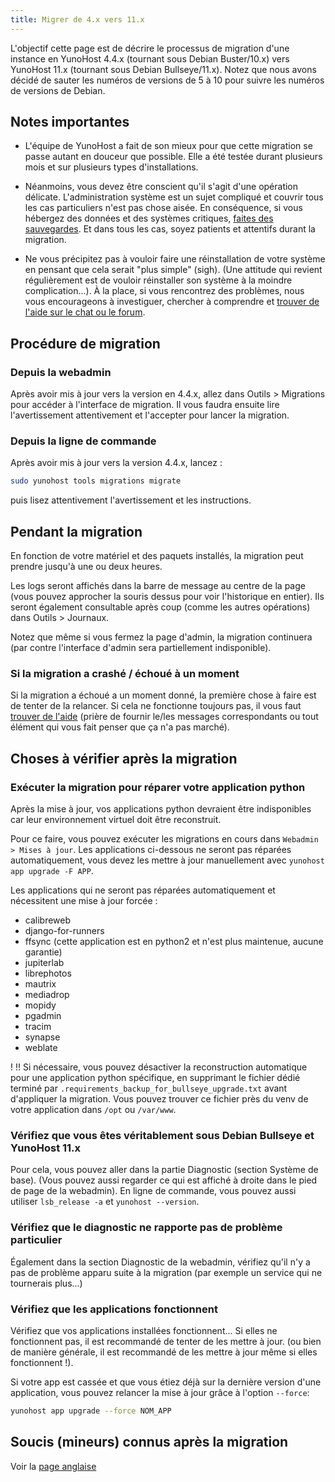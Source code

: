 ```yaml
---
title: Migrer de 4.x vers 11.x
---
```


L'objectif cette page est de décrire le processus de migration d'une instance en YunoHost 4.4.x (tournant sous Debian Buster/10.x) vers YunoHost 11.x (tournant sous Debian Bullseye/11.x). Notez que nous avons décidé de sauter les numéros de versions de 5 à 10 pour suivre les numéros de versions de Debian.

## Notes importantes

- L'équipe de YunoHost a fait de son mieux pour que cette migration se passe autant en douceur que possible. Elle a été testée durant plusieurs mois et sur plusieurs types d'installations.

- Néanmoins, vous devez être conscient qu'il s'agit d'une opération délicate. L'administration système est un sujet compliqué et couvrir tous les cas particuliers n'est pas chose aisée. En conséquence, si vous hébergez des données et des systèmes critiques, [faites des sauvegardes](/admin/backups). Et dans tous les cas, soyez patients et attentifs durant la migration.

- Ne vous précipitez pas à vouloir faire une réinstallation de votre système en pensant que cela serait "plus simple" (sigh). (Une attitude qui revient régulièrement est de vouloir réinstaller son système à la moindre complication...). À la place, si vous rencontrez des problèmes, nous vous encourageons à investiguer, chercher à comprendre et [trouver de l'aide sur le chat ou le forum](/community/help).

## Procédure de migration

### Depuis la webadmin

Après avoir mis à jour vers la version en 4.4.x, allez dans Outils > Migrations pour accéder à l'interface de migration. Il vous faudra ensuite lire l'avertissement attentivement et l'accepter pour lancer la migration.

### Depuis la ligne de commande

Après avoir mis à jour vers la version 4.4.x, lancez :

```bash
sudo yunohost tools migrations migrate
```

puis lisez attentivement l'avertissement et les instructions.

## Pendant la migration

En fonction de votre matériel et des paquets installés, la migration peut prendre jusqu'à une ou deux heures.

Les logs seront affichés dans la barre de message au centre de la page (vous pouvez approcher la souris dessus pour voir l'historique en entier). Ils seront également consultable après coup (comme les autres opérations) dans Outils > Journaux.

Notez que même si vous fermez la page d'admin, la migration continuera (par contre l'interface d'admin sera partiellement indisponible).

### Si la migration a crashé / échoué à un moment

Si la migration a échoué a un moment donné, la première chose à faire est de tenter de la relancer. Si cela ne fonctionne toujours pas, il vous faut [trouver de l'aide](/community/help) (prière de fournir le/les messages correspondants ou tout élément qui vous fait penser que ça n'a pas marché).

## Choses à vérifier après la migration

### Exécuter la migration pour réparer votre application python

Après la mise à jour, vos applications python devraient être indisponibles car leur environnement virtuel doit être reconstruit.

Pour ce faire, vous pouvez exécuter les migrations en cours dans `Webadmin > Mises à jour`. Les applications ci-dessous ne seront pas réparées automatiquement, vous devez les mettre à jour manuellement avec `yunohost app upgrade -F APP`.

Les applications qui ne seront pas réparées automatiquement et nécessitent une mise à jour forcée :

- calibreweb
- django-for-runners
- ffsync (cette application est en python2 et n'est plus maintenue, aucune garantie)
- jupiterlab
- librephotos
- mautrix
- mediadrop
- mopidy
- pgadmin
- tracim
- synapse
- weblate

! !! Si nécessaire, vous pouvez désactiver la reconstruction automatique pour une application python spécifique, en supprimant le fichier dédié terminé par `.requirements_backup_for_bullseye_upgrade.txt` avant d'appliquer la migration. Vous pouvez trouver ce fichier près du venv de votre application dans `/opt` ou `/var/www`.

### Vérifiez que vous êtes véritablement sous Debian Bullseye et YunoHost 11.x

Pour cela, vous pouvez aller dans la partie Diagnostic (section Système de base). (Vous pouvez aussi regarder ce qui est affiché à droite dans le pied de page de la webadmin). En ligne de commande, vous pouvez aussi utiliser `lsb_release -a` et `yunohost --version`.

### Vérifiez que le diagnostic ne rapporte pas de problème particulier

Également dans la section Diagnostic de la webadmin, vérifiez qu'il n'y a pas de problème apparu suite à la migration (par exemple un service qui ne tournerais plus...)

### Vérifiez que les applications fonctionnent

Vérifiez que vos applications installées fonctionnent... Si elles ne fonctionnent pas, il est recommandé de tenter de les mettre à jour. (ou bien de manière générale, il est recommandé de les mettre à jour même si elles fonctionnent !).

Si votre app est cassée et que vous étiez déjà sur la dernière version d'une application, vous pouvez relancer la mise à jour grâce à l'option `--force`:

```bash
yunohost app upgrade --force NOM_APP
```

## Soucis (mineurs) connus après la migration

Voir la [page anglaise](https://yunohost.org/en/buster_bullseye_migration#current-known-minor-issues-after-the-migration)
